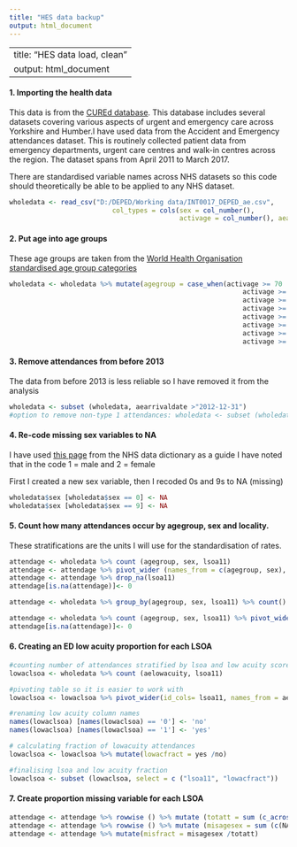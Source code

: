 ```yaml
---
title: "HES data backup"
output: html_document
---
```



---
title: "HES data load, clean"
output: html_document
---


#### 1. Importing the health data
This data is from the [CUREd database](https://www.sheffield.ac.uk/scharr/research/centres/cure/projects/cured-how-access-data). This database includes several datasets covering various aspects of urgent and emergency care across Yorkshire and Humber.I have used data from the Accident and Emergency attendances dataset. This is routinely collected patient data from emergency departments, urgent care centres and walk-in centres across the region. The dataset spans from April 2011 to March 2017.

There are standardised variable names across NHS datasets so this code should theoretically be able to be applied to any NHS dataset.

<!--- I found that I could bring in the required columns with read_csv and fread, although I couldn't include the column types in the fread comamnd --->
```r
wholedata <- read_csv("D:/DEPED/Working data/INT0017_DEPED_ae.csv", 
                          col_types = cols(sex = col_number(), 
                                           activage = col_number(), aearrivaldate = col_date(format = "%Y-%m-%d")),col_select = c("activage", "aearrivaldate", "sex", "lsoa11", "aelowacuity", "aedepttype") )
```

#### 2. Put age into age groups
These age groups are taken from the [World Health Organisation standardised age group categories](https://seer.cancer.gov/stdpopulations/world.who.html)
```r
wholedata <- wholedata %>% mutate(agegroup = case_when(activage >= 70  & activage <= 119 ~ 'age8',
                                                           activage >= 60  & activage <= 69 ~ 'age7',
                                                           activage >= 50  & activage <= 59 ~ 'age6',
                                                           activage >= 40  & activage <= 49 ~ 'age5',
                                                           activage >= 30  & activage <= 39 ~ 'age4',
                                                           activage >= 20  & activage <= 29 ~ 'age3',
                                                           activage >= 10  & activage <= 19 ~ 'age2',
                                                           activage >= 0  & activage <= 9 ~ 'age1'))

```

#### 3. Remove attendances from before 2013
The data from before 2013 is less reliable so I have removed it from the analysis
``` r
wholedata <- subset (wholedata, aearrivaldate >"2012-12-31")
#option to remove non-type 1 attendances: wholedata <- subset (wholedata, aedepttype = "01")
```

#### 4. Re-code missing sex variables to NA
I have used [this page](https://www.datadictionary.nhs.uk/data_elements/person_stated_gender_code.html) from the NHS data dictionary as a guide
I have noted that in the code 1 = male and 2 = female

First I created a new sex variable, then I recoded 0s and 9s to NA (missing)
``` r
wholedata$sex [wholedata$sex == 0] <- NA
wholedata$sex [wholedata$sex == 9] <- NA
```

#### 5. Count how many attendances occur by agegroup, sex and locality.
These stratifications are the units I will use for the standardisation of rates.
<!--- I then rearranged the layout of the table, ready for when it is merged with the census data --->
```r
attendage <- wholedata %>% count (agegroup, sex, lsoa11)
attendage <- attendage %>% pivot_wider (names_from = c(agegroup, sex), values_from = n)
attendage <- attendage %>% drop_na(lsoa11)
attendage[is.na(attendage)]<- 0

attendage <- wholedata %>% group_by(agegroup, sex, lsoa11) %>% count()

attendage <- wholedata %>% count (agegroup, sex, lsoa11) %>% pivot_wider (names_from = c(agegroup, sex), values_from = n) %>% drop_na(lsoa11)
attendage[is.na(attendage)]<- 0
```


#### 6. Creating an ED low acuity proportion for each LSOA

```r
#counting number of attendances stratified by lsoa and low acuity score
lowaclsoa <- wholedata %>% count (aelowacuity, lsoa11)

#pivoting table so it is easier to work with
lowaclsoa <- lowaclsoa %>% pivot_wider(id_cols= lsoa11, names_from = aelowacuity, values_from = n)

#renaming low acuity column names
names(lowaclsoa) [names(lowaclsoa) == '0'] <- 'no'
names(lowaclsoa) [names(lowaclsoa) == '1'] <- 'yes'

# calculating fraction of lowacuity attendances
lowaclsoa <- lowaclsoa %>% mutate(lowacfract = yes /no)

#finalising lsoa and low acuity fraction
lowaclsoa <- subset (lowaclsoa, select = c ("lsoa11", "lowacfract"))
```


#### 7. Create proportion missing variable for each LSOA
```r
attendage <- attendage %>% rowwise () %>% mutate (totatt = sum (c_across(age1_1:NA_NA), na.rm = TRUE))
attendage <- attendage %>% rowwise () %>% mutate (misagesex = sum (c(NA_1, NA_2, age1_NA, age2_NA, age3_NA, age4_NA, age5_NA, age6_NA, age7_NA, age8_NA, NA_NA)), misage = sum(c(NA_1,NA_2,NA_NA)), missex = sum(c(age1_NA, age2_NA, age3_NA, age4_NA, age5_NA, age6_NA, age7_NA, age8_NA, NA_NA)))
attendage <- attendage %>% mutate(misfract = misagesex /totatt)
```


